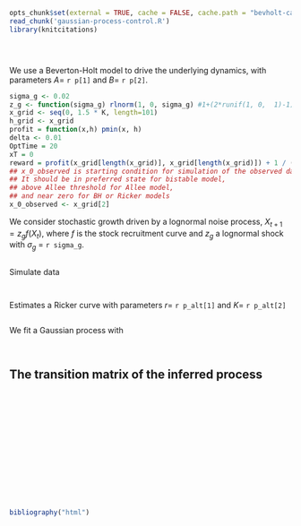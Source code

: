 ```r
opts_chunk$set(external = TRUE, cache = FALSE, cache.path = "bevholt-cache/")
read_chunk('gaussian-process-control.R')
library(knitcitations)
```


```r
```

```r
```

```r
```


We use a Beverton-Holt model to drive the underlying dynamics, with parameters $A =$ `r p[1]` and $B =$ `r p[2]`.  


```r
sigma_g <- 0.02
z_g <- function(sigma_g) rlnorm(1, 0, sigma_g) #1+(2*runif(1, 0,  1)-1)*sigma_g #
x_grid <- seq(0, 1.5 * K, length=101)
h_grid <- x_grid
profit = function(x,h) pmin(x, h)
delta <- 0.01
OptTime = 20
xT = 0
reward = profit(x_grid[length(x_grid)], x_grid[length(x_grid)]) + 1 / (1 - delta) ^ OptTime 
## x_0_observed is starting condition for simulation of the observed data.  
## It should be in preferred state for bistable model, 
## above Allee threshold for Allee model, 
## and near zero for BH or Ricker models
x_0_observed <- x_grid[2] 
```

We consider stochastic growth driven by a lognormal noise process, $X_{t+1} = z_g f(X_t)$, where $f$ is the stock recruitment curve and $z_g$ a lognormal shock with $\sigma_g$ = `r sigma_g`.  

```r
```

Simulate data 

```r
```

```r
```

Estimates a Ricker curve with parameters $r =$ `r p_alt[1]` and $K =$ `r p_alt[2]`

```r
```

We fit a Gaussian process with 

```r
```

```r
```


## The transition matrix of the inferred process

```r
```

```r
```

```r
```

```r
```

```r
```


```r
```

```r
```

```r
```


```r
```


```r
```

```r
```


```r
```


```r
```


```r
```

```r
```

```r
bibliography("html")
```
